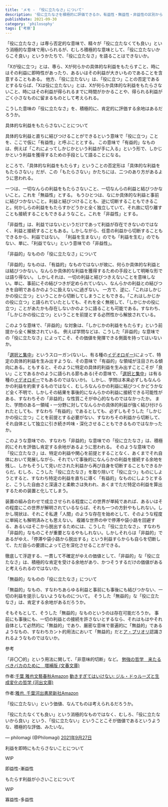 ```yaml
---
title: 'メモ - 「役に立たなさ」について'
description: '役に立たなさを積極的に評価できるか。有益性・無益性・非益性の区別から、非益的なものの価値を論じる'
publishDate: 2021-09-30
category: 'philosophy'
tags: ['考察']
---
```


「役に立たなさ」は専ら否定的な意味で、精々が「役に立たなくても良い」という消極的な意味で用いられるが、むしろ積極的な意味として、「役に立たないからこそ良い」というかたちで、「役に立たなさ」を語ることはできないか。

「Xが役に立つ」とは、専ら、Xが何らかの具体的な利益をもたらすこと、時にはその利益に即時性があったり、あるいはその利益が大きいものであることを含意することもある。
他方、「役に立たない」は、「役に立つ」ことの否定であるとするならば、「Xは役に立たない」とは、Xが何らか具体的な利益をもたらさないこと、時にはその利益が得られるまでに時間がかかることや、得られる利益がごく小さなものに留まるものとして考えられる。

こうした意味の「役に立たなさ」を、積極的に、肯定的に評価する余地はあるだろうか。

具体的な利益をもたらさないことについて

具体的な利益と直ちに結びつけることができるという意味で「役に立つ」ことを、ここで仮に「有益性」と呼ぶこととする。
この意味で「有益的」なものは、例えば「これによってしかじかという利益が手に入る」という形で、しかじかという利益を獲得するための手段として語ることになる。

ところで、「具体的な利益をもたらす」ということの否定形は「具体的な利益をもたらさない」だが、この「もたらさない」かたちには、二つのあり方があるように思われる。

一つは、一切なんらの利益をもたらさないこと、一切なんらの利益と結びつかないこと。これを「無益性」とする。
もうひとつは、なにか具体的な利益と事前に結びつかないこと。利益と結びつけることも、逆に切断することもできること。何かしらの利益をもたらすかどうかと全く独立していて、それ故に切り離すことも接続することもできるようなこと。これを「非益性」とする。

「非益性」は、利益ではないというだけであって利益が存在できないのではなく、利益と接続することもある。しかしながら、任意の利益から切断することもできるから、利益ではない。
「利益を生まない」のでも「利益を生む」のでもない、単に、「利益でない」という意味での「非益性」。

「非益的」なものの「役に立たなさ」について

「非益的」なものは、「有益的」なものではないが故に、何らか具体的な利益とは結びつかない。なんらか具体的な利益を獲得するための手段として明晰な形では語り得ない。
しかしそれは、一切の利益と結びつきえないことを意味しない。単に、事前にその結びつきが定められていない、なんらかの利益との結びつきを自明であるかのように扱えないに過ぎない。
一方で、逆に、「これはしかじかの役に立つ」ということから切断してしまうこともできる。「これはしかじかの役に立つ」と語られていたとしても、それを全く無視して、「しかじかの役に立つ」ことがあたかも存在しないかのように語ることも可能である。すなわち、「しかじかの役に立つ」ということを前提とする必然性から解放されている。

このような意味で、「非益的」な対象は、「しかじかの利益をもたらす」という前提から全く解放されている。
例えば学問などは、こうした「非益的」な意味での「役に立たなさ」によってこそ、その価値を発揮できる側面を持ってはいないか。

「[選択と集中](http://d.hatena.ne.jp/keyword/%C1%AA%C2%F2%A4%C8%BD%B8%C3%E6)」というスローガン(ないし、有る種の[イデオロギー](http://d.hatena.ne.jp/keyword/%A5%A4%A5%C7%A5%AA%A5%ED%A5%AE%A1%BC))によって、特定の具体的利益を生み出すような、その意味で「有益的」な領域が注目される傾向にある。ともすると、そのように特定の具体的利益を生み出すことこそが「良い」ことであるかのように語られる節もある(その意味で、「[選択と集中](http://d.hatena.ne.jp/keyword/%C1%AA%C2%F2%A4%C8%BD%B8%C3%E6)」は有る種の[イデオロギー](http://d.hatena.ne.jp/keyword/%A5%A4%A5%C7%A5%AA%A5%ED%A5%AE%A1%BC)でもあるのではないか)。
しかし、学問は本来必ずしもなんらかの利益を約束するものではなく、むしろなんらかの利益に結びつくかどうかなど全く不明で、しかしその結果を事後的になんらかの利益に接続できる可能性がある、すなわちその「非益的」な性質こそが中心的なものではなかったか。
また、学問のある一領域・一分野に対してなんらかの具体的利益が強く結び付けられたとしても、すなわち「有益的」であるとしても、必ずしもそうした「しかじかの役に立つ」ことを前提とする必要がない、すなわちその利益から切断して、それ自体として独立に引き続き吟味・深化させることもできるものではなかったか。

このような意味での、すなわち「非益的」な意味での「役に立たなさ」は、積極的にそれを評価し肯定する余地があるように思われる。
そのような意味での「役に立たなさ」は、特定の利益や関心を前提とすることなく、あくまでそれ自体において発展しながら、それでいて事後的になんらかの利益を接続する余地を残し、しかもそうして見いだされた利益から再び自身を切断することもできるからだ。むしろ、こうした「役に立たなさ」を取り除いて「役に立つ」ものにしようとすると、すなわち特定の利益を直ちに導く「有益的」なものにしようとすると、こうした自由さと深遠さと柔軟さは失われ、あくまでただ特定の利益を算出するための装置と化してしまう。

装置の組み合わせで成立させられる程度にこの世界が単純であれば、あるいはその程度にこの世界が解明されているならば、それも一つの方針やもしれない。しかし現状は、それこそ私達「人間」のような存在を始めとして、そのような程度に単純とも解明済みとも思えない。
複雑な世界の中で停滞や袋小路を回避する、あるいはそこから脱出するためには、こうした「役に立たなさ」、すなわち「非益的」なものこそが重要となるやもしれない。しかしそれらは「非益的」であるがゆえ、「停滞や袋小路から脱出する」という利益すらからも自らを切断して、ただ自らの要請によって己を深化させることができる。

徹底して浮遊する、一貫して不確定がゆえの価値として、「非益的」な「役に立たなさ」は、積極的な肯定を受ける余地があり、かつそうするだけの価値があると考えられるのではないか。

「無益的」なものの「役に立たなさ」について

「無益的」なもの、すなわちあらゆる利益と事前にも事後にも結びつかない、一切の利益を提示しないようなものについて。
そうした「無益的」な「役に立たなさ」は、肯定する余地があるだろうか。

そもそもとして、そうした「無益的」なものというのは存在可能だろうか。
事前にも事後にも、一切の利益との接続を許さないとするなら、それはもはやそれ自体として必然的に「無益的」であり、厳密な意味で普遍的に「無益的」であるようなもの、すなわちカント的用法において「無益的」だと[ア・プリオリ](http://d.hatena.ne.jp/keyword/%A5%A2%A1%A6%A5%D7%A5%EA%A5%AA%A5%EA)認識されるようなものではないか。

参考

「非〇〇的」という用法に関して、「非意味的切断」など。
[](https://www.amazon.co.jp/exec/obidos/ASIN/B085979R8T/hatena-blog-22/)[勉強の哲学　来たるべきバカのために　増補版 (文春文庫)](https://www.amazon.co.jp/exec/obidos/ASIN/B085979R8T/hatena-blog-22/)

作者:[千葉 雅也](http://d.hatena.ne.jp/keyword/%C0%E9%CD%D5%20%B2%ED%CC%E9)[文藝春秋](http://d.hatena.ne.jp/keyword/%CA%B8%E9%BA%BD%D5%BD%A9)[Amazon](https://www.amazon.co.jp/exec/obidos/ASIN/B085979R8T/hatena-blog-22/)
[](https://www.amazon.co.jp/exec/obidos/ASIN/4309415628/hatena-blog-22/)[動きすぎてはいけない: ジル・ドゥルーズと生成変化の哲学 (河出文庫)](https://www.amazon.co.jp/exec/obidos/ASIN/4309415628/hatena-blog-22/)

作者:[雅也, 千葉](http://d.hatena.ne.jp/keyword/%B2%ED%CC%E9%2C%20%C0%E9%CD%D5)[河出書房新社](http://d.hatena.ne.jp/keyword/%B2%CF%BD%D0%BD%F1%CB%BC%BF%B7%BC%D2)[Amazon](https://www.amazon.co.jp/exec/obidos/ASIN/4309415628/hatena-blog-22/)

「役に立たない」という価値、なんてものは考えられるだろうか。

「役にたたなくても良い」という消極的なものではなく、むしろ、「役に立たないから良い」という、「役に立たない」ということこそが価値であるというような、積極的な評価、みたいな。

— philomagi (@Philomagi) [2021年9月27日](https://twitter.com/Philomagi/status/1442565489499127811?ref_src=twsrc%5Etfw)  

利益を即時にもたらさないことについて

WIP

即益性-漸益性

もたらす利益が小さいことについて

WIP

寡益性-多益性
